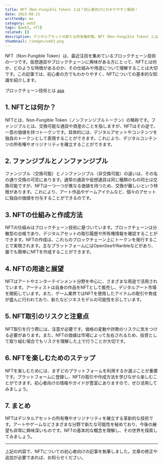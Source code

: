 ```yaml
---
title: NFT（Non-Fungible Token）とは？初心者向けにわかりやすく解説！
date: 2023-08-23
writtenBy: me
category: web3
tags: [web3, nft]
related: []
description: デジタルアセットの新たな所有権形態、NFT（Non-Fungible Token）とは？初心者向けにNFTの基本概念、仕組み、作成方法、用途、リスクなどを解説。アートやゲーム業界での活用事例やNFT取引のステップも紹介し、NFTの未来を探ります。
thumbnail: /images/web3.png
---
```


NFT（Non-Fungible Token）は、最近注目を集めているブロックチェーン技術の一つです。仮想通貨やブロックチェーンに興味がある方にとって、NFTとは何か、どのような特徴があるのか、その仕組みや用途について理解することは大切です。この記事では、初心者の方でもわかりやすく、NFTについての基本的な知識を紹介します。

ブロックチェーン技術とは
[aaa](/web3/what_is_blockchain)

## 1. NFTとは何か？

NFTとは、Non-Fungible Token（ノンファンジブルトークン）の略称です。ファンジブルとは、交換可能な通貨や資産のことを指しますが、NFTはその逆で、一意の価値を持つトークンです。具体的には、デジタルアセットやコンテンツを独自のトークンとして表現することができます。これにより、デジタルコンテンツの所有権やオリジナリティを確立することができます。

## 2. ファンジブルとノンファンジブル

ファンジブル（交換可能）とノンファンジブル（非交換可能）の違いは、その名の通り交換の可否にあります。通常の通貨や仮想通貨は同じ種類のもの同士は交換可能ですが、NFTは一つ一つが異なる価値を持つため、交換が難しいという特徴があります。これにより、アート作品やゲームアイテムなど、個々のアセットに独自の価値を付与することができるのです。

## 3. NFTの仕組みと作成方法

NFTの仕組みはブロックチェーン技術に基づいています。ブロックチェーンは分散型の台帳であり、デジタルアセットの取引履歴や所有権情報を確認することができます。NFTの作成は、これらのブロックチェーン上にトークンを発行することで実現されます。主なプラットフォームにはOpenSeaやRaribleなどがあり、誰でも簡単にNFTを作成することができます。

## 4. NFTの用途と展望

NFTはアートやエンターテインメント分野を中心に、さまざまな用途で活用されています。アーティストは自身の作品をNFTとして販売し、デジタルアート市場を開拓しています。また、ゲーム業界ではNFTを使用したアイテムの取引や育成が盛んに行われており、新たなビジネスモデルの可能性を示しています。

## 5. NFT取引のリスクと注意点

NFT取引を行う際には、注意が必要です。価格の変動や詐欺のリスクに気をつける必要があります。また、NFTの価値は市場によって左右されるため、投資として取り組む場合でもリスクを理解した上で行うことが大切です。

## 6. NFTを楽しむためのステップ

NFTを楽しむためには、まずどのプラットフォームを利用するか選ぶことが重要です。プラットフォームに登録し、NFTの取引や作成方法を学びながら楽しむことができます。初心者向けの情報やガイドが豊富にありますので、ぜひ活用してみましょう。

## 7. まとめ

NFTはデジタルアセットの所有権やオリジナリティを確立する革新的な技術です。アートやゲームなどさまざまな分野で新たな可能性を秘めており、今後の展望も非常に興味深いものです。NFTの基本的な概念を理解し、その世界を探索してみましょう。

---

上記の内容で、NFTについての初心者向けの記事を執筆しました。文章の修正や追加が必要であれば、お知らせください。
